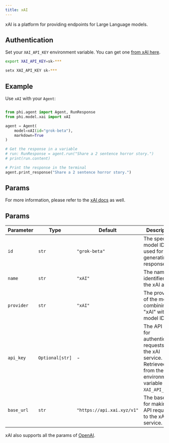 ```yaml
---
title: xAI
---
```


xAI is a platform for providing endpoints for Large Language models.

## Authentication

Set your `XAI_API_KEY` environment variable. You can get one [from xAI here](https://console.x.ai/).

<CodeGroup>

```bash Mac
export XAI_API_KEY=sk-***
```

```bash Windows
setx XAI_API_KEY sk-***
```

</CodeGroup>

## Example

Use `xAI` with your `Agent`:

<CodeGroup>

```python agent.py

from phi.agent import Agent, RunResponse
from phi.model.xai import xAI

agent = Agent(
    model=xAI(id="grok-beta"),
    markdown=True
)

# Get the response in a variable
# run: RunResponse = agent.run("Share a 2 sentence horror story.")
# print(run.content)

# Print the response in the terminal
agent.print_response("Share a 2 sentence horror story.")

```

</CodeGroup>

## Params

For more information, please refer to the [xAI docs](https://docs.x.ai/docs) as well.

## Params

| Parameter  | Type            | Default                    | Description                                                                                                        |
| ---------- | --------------- | -------------------------- | ------------------------------------------------------------------------------------------------------------------ |
| `id`       | `str`           | `"grok-beta"`              | The specific model ID used for generating responses.                                                               |
| `name`     | `str`           | `"xAI"`                    | The name identifier for the xAI agent.                                                                             |
| `provider` | `str`           | `"xAI"`                    | The provider of the model, combining "xAI" with the model ID.                                                      |
| `api_key`  | `Optional[str]` | -                          | The API key for authenticating requests to the xAI service. Retrieved from the environment variable `XAI_API_KEY`. |
| `base_url` | `str`           | `"https://api.xai.xyz/v1"` | The base URL for making API requests to the xAI service.                                                           |

xAI also supports all the params of [OpenAI](/models/openai).
